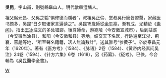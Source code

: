 '''吳昆'''{{BD|1552年||1620年|catIdx=W}}，字山甫，別號鶴皋山人。明代歙縣澄塘人。

祖父吳元昌、父吳之韜“俱修德而隱者”，叔祖吳正倫、堂叔吳行簡皆習醫，家藏医书颇多，吴昆“日夕取诸家言遍读之”。吳昆15歲師從[[余午亭|余午亭]]，渐有成，尤精於《[[素问|素问]]》，指出[[王冰|王冰]]注文的多处错謬。後尊師命，游宛陵（今安徽宣城市），后到姑溪（今安徽当涂县）、和阳（今安徽和县）等地，结交天下名医，行跡遍至江浙、荊襄、燕趙等地，“所至聲名籍籍，活人無論數計”，送其雅号“参黄子”。卒於泰昌元年（1620年）。著有《医方考》（1584）、《脉语》2卷（1584）、《黄帝内经素问吴注》24卷（1594）、《针方六集》6卷（1618），另《药纂》、《砭考》，已佚。今合輯為《吳昆醫學全書》。

[[Category:明朝醫學家|W]]